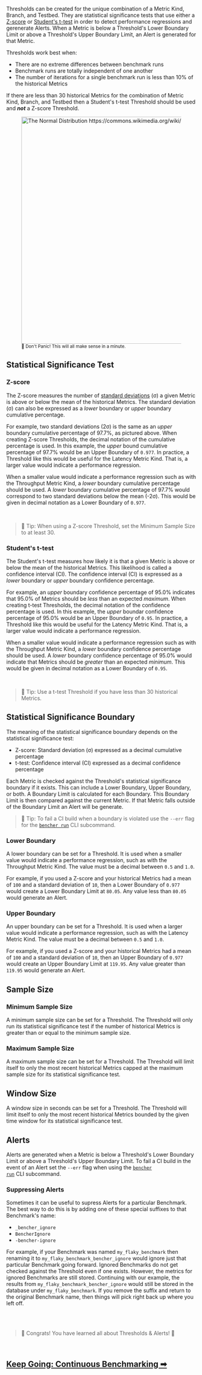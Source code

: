 Thresholds can be created for the unique combination of a Metric Kind, Branch, and Testbed.
They are statistical significance tests that use either a
[Z-score](https://en.wikipedia.org/wiki/Standard_score)
or [Student's t-test](https://en.wikipedia.org/wiki/Student%27s_t-test)
in order to detect performance regressions and gerenerate Alerts.
When a Metric is below a Threshold's Lower Boundary Limit or above a Threshold's Upper Boundary Limit,
an Alert is generated for that Metric.

Thresholds work best when:
- There are no extreme differences between benchmark runs
- Benchmark runs are totally independent of one another
- The number of iterations for a single benchmark run is less than 10% of the historical Metrics

If there are less than 30 historical Metrics for the combination of Metric Kind, Branch, and Testbed
then a Student's t-test Threshold should be used and __*not*__ a Z-score Threshold.

<div class="content has-text-centered">
    <figure>
<img
    src="https://upload.wikimedia.org/wikipedia/commons/2/25/The_Normal_Distribution.svg"
    width="800"
    height="600"
    alt="The Normal Distribution https://commons.wikimedia.org/wiki/File:The_Normal_Distribution.svg"
/>
<br/>
<small>🐰 Don't Panic! This will all make sense in a minute.</small>
</figure>
</div>

## Statistical Significance Test

### Z-score

The Z-score measures the number of [standard deviations](https://en.wikipedia.org/wiki/Standard_deviation) (σ) a given Metric is above or below the mean of the historical Metrics.
The standard deviation (σ) can also be expressed as a _lower_ boundary or _upper_ boundary cumulative percentage.

For example, two standard deviations (2σ) is the same as an _upper_ boundary cumulative percentage of 97.7%, as pictured above.
When creating Z-score Thresholds, the decimal notation of the cumulative percentage is used.
In this example, the _upper_ bound cumulative percentage of 97.7% would be an Upper Boundary of `0.977`.
In practice, a Threshold like this would be useful for the Latency Metric Kind.
That is, a larger value would indicate a performance regression.

When a smaller value would indicate a performance regression such as with the Throughput Metric Kind,
a _lower_ boundary cumulative percentage should be used.
A _lower_ boundary cumulative percentage of 97.7% would correspond to two standard deviations below the mean (-2σ).
This would be given in decimal notation as a Lower Boundary of `0.977`.

<br />

> 🐰 Tip: When using a Z-score Threshold, set the Minimum Sample Size to at least 30.

### Student's t-test

The Student's t-test measures how likely it is that a given Metric is above or below the mean of the historical Metrics.
This likelihood is called a confidence interval (CI).
The confidence interval (CI) is expressed as a _lower_ boundary or _upper_ boundary confidence percentage.

For example, an _upper_ boundary confidence percentage of 95.0% indicates that 95.0% of Metrics should be _less_ than an expected _maximum_.
When creating t-test Thresholds, the decimal notation of the confidence percentage is used.
In this example, the _upper_ boundar confidence percentage of 95.0% would be an Upper Boundary of `0.95`.
In practice, a Threshold like this would be useful for the Latency Metric Kind.
That is, a larger value would indicate a performance regression.

When a smaller value would indicate a performance regression such as with the Throughput Metric Kind,
a _lower_ boundary confidence percentage should be used.
A _lower_ boundary confidence percentage of 95.0% would indicate that Metrics should be _greater_ than an expected _minimum_.
This would be given in decimal notation as a Lower Boundary of `0.95`.

<br />

> 🐰 Tip: Use a t-test Threshold if you have less than 30 historical Metrics.

## Statistical Significance Boundary

The meaning of the statistical significance boundary depends on the statistical significance test:
- Z-score: Standard deviation (σ) expressed as a decimal cumulative percentage
- t-test: Confidence interval (CI) expressed as a decimal confidence percentage

Each Metric is checked against the Threshold's statistical significance boundary if it exists.
This can include a Lower Boundary, Upper Boundary, or both.
A Boundary Limit is calculated for each Boundary.
This Boundary Limit is then compared against the current Metric.
If that Metric falls outside of the Boundary Limit an Alert will be generate.

> 🐰 Tip: To fail a CI build when a boundary is violated use the `--err` flag for the <code><a href="/docs/explanation/bencher-run">bencher run</a></code> CLI subcommand.

### Lower Boundary
A lower boundary can be set for a Threshold.
It is used when a smaller value would indicate a performance regression,
such as with the Throughput Metric Kind.
The value must be a decimal between `0.5` and `1.0`.

For example, if you used a Z-score and your historical Metrics had a mean of `100` and a standard deviation of `10`,
then a Lower Boundary of `0.977` would create a Lower Boundary Limit at `80.05`.
Any value less than `80.05` would generate an Alert.

### Upper Boundary
An upper boundary can be set for a Threshold.
It is used when a larger value would indicate a performance regression,
such as with the Latency Metric Kind.
The value must be a decimal between `0.5` and `1.0`.

For example, if you used a Z-score and your historical Metrics had a mean of `100` and a standard deviation of `10`,
then an Upper Boundary of `0.977` would create an Upper Boundary Limit at `119.95`.
Any value greater than `119.95` would generate an Alert.

## Sample Size

### Minimum Sample Size
A minimum sample size can be set for a Threshold.
The Threshold will only run its statistical significance test
if the number of historical Metrics is greater than or equal to the minimum sample size.

### Maximum Sample Size
A maximum sample size can be set for a Threshold.
The Threshold will limit itself to only the most recent historical Metrics
capped at the maximum sample size for its statistical significance test.

## Window Size
A window size in seconds can be set for a Threshold.
The Threshold will limit itself to only the most recent historical Metrics
bounded by the given time window for its statistical significance test.

## Alerts
Alerts are generated when a Metric is below a Threshold's Lower Boundary Limit or above a Threshold's Upper Boundary Limit.
To fail a CI build in the event of an Alert set the `--err` flag when using the <code><a href="/docs/explanation/bencher-run">bencher run</a></code> CLI subcommand.

### Suppressing Alerts
Sometimes it can be useful to supress Alerts for a particular Benchmark.
The best way to do this is by adding one of these special suffixes to that Benchmark's name:

- `_bencher_ignore`
- `BencherIgnore`
- `-bencher-ignore`

For example, if your Benchmark was named `my_flaky_benchmark` then renaming it to `my_flaky_benchmark_bencher_ignore`
would ignore just that particular Benchmark going forward.
Ignored Benchmarks do not get checked against the Threshold even if one exists.
However, the metrics for ignored Benchmarks are still stored.
Continuing with our example, the results from `my_flaky_benchmark_bencher_ignore` would still be stored in the database under `my_flaky_benchmark`.
If you remove the suffix and return to the original Benchmark name,
then things will pick right back up where you left off.

<br />
<br />

> 🐰 Congrats! You have learned all about Thresholds & Alerts! 🎉

<br/>

<h2><a href="/docs/explanation/continuous-benchmarking">Keep Going: Continuous Benchmarking ➡</a></h2>